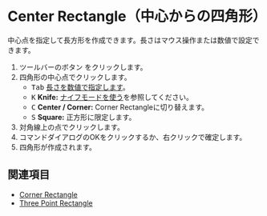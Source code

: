
# Center Rectangle（中心からの四角形）

<Reference shortcut='' command='Center Rectangle' button='ツールバー' />

中心点を指定して長方形を作成できます。長さはマウス操作または数値で設定できます。

1. ツールバーのボタン <ButtonIcon type="button-center-rectangle" /> をクリックします。
2. 四角形の中心点でクリックします。
   - <kbd>Tab</kbd> [長さを数値で指定します](./sketching-essentials#specify-dimensions-numerically)。
   - <kbd>K</kbd> **Knife:** [ナイフモードを使う](./sketching-essentials#use-knife-mode)を参照してください。
   - <kbd>C</kbd> **Center / Corner:** Corner Rectangleに切り替えます。
   - <kbd>S</kbd> **Square:** 正方形に限定します。
3. 対角線上の点でクリックします。
4. コマンドダイアログのOKをクリックするか、右クリックで確定します。
5. 四角形が作成されます。

<VideoPlayer fileName="center-rectangle"/>

## 関連項目

- [Corner Rectangle](./corner-rectangle)
- [Three Point Rectangle](./three-point-rectangle)
















